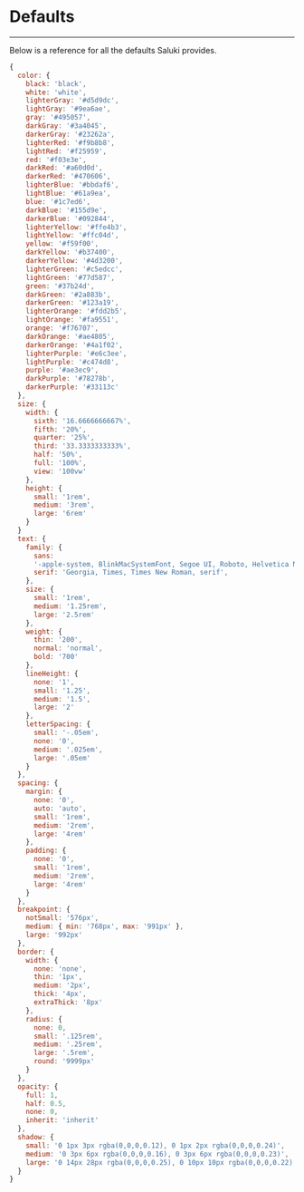 # Defaults

---

Below is a reference for all the defaults Saluki provides.

```js
{
  color: {
    black: 'black',
    white: 'white',
    lighterGray: '#d5d9dc',
    lightGray: '#9ea6ae',
    gray: '#495057',
    darkGray: '#3a4045',
    darkerGray: '#23262a',
    lighterRed: '#f9b8b8',
    lightRed: '#f25959',
    red: '#f03e3e',
    darkRed: '#a60d0d',
    darkerRed: '#470606',
    lighterBlue: '#bbdaf6',
    lightBlue: '#61a9ea',
    blue: '#1c7ed6',
    darkBlue: '#155d9e',
    darkerBlue: '#092844',
    lighterYellow: '#ffe4b3',
    lightYellow: '#ffc04d',
    yellow: '#f59f00',
    darkYellow: '#b37400',
    darkerYellow: '#4d3200',
    lighterGreen: '#c5edcc',
    lightGreen: '#77d587',
    green: '#37b24d',
    darkGreen: '#2a883b',
    darkerGreen: '#123a19',
    lighterOrange: '#fdd2b5',
    lightOrange: '#fa9551',
    orange: '#f76707',
    darkOrange: '#ae4805',
    darkerOrange: '#4a1f02',
    lighterPurple: '#e6c3ee',
    lightPurple: '#c474d8',
    purple: '#ae3ec9',
    darkPurple: '#78278b',
    darkerPurple: '#33113c'
  },
  size: {
    width: {
      sixth: '16.6666666667%',
      fifth: '20%',
      quarter: '25%',
      third: '33.3333333333%',
      half: '50%',
      full: '100%',
      view: '100vw'
    },
    height: {
      small: '1rem',
      medium: '3rem',
      large: '6rem'
    }
  }
  text: {
    family: {
      sans:
      '-apple-system, BlinkMacSystemFont, Segoe UI, Roboto, Helvetica Neue, Arial, Noto Sans, sans-serif, Apple Color Emoji, Segoe UI Emoji, Segoe UI Symbol, Noto Color Emoji',
      serif: 'Georgia, Times, Times New Roman, serif',
    },
    size: {
      small: '1rem',
      medium: '1.25rem',
      large: '2.5rem'
    },
    weight: {
      thin: '200',
      normal: 'normal',
      bold: '700'
    },
    lineHeight: {
      none: '1',
      small: '1.25',
      medium: '1.5',
      large: '2'
    },
    letterSpacing: {
      small: '-.05em',
      none: '0',
      medium: '.025em',
      large: '.05em'
    }
  },
  spacing: {
    margin: {
      none: '0',
      auto: 'auto',
      small: '1rem',
      medium: '2rem',
      large: '4rem'
    },
    padding: {
      none: '0',
      small: '1rem',
      medium: '2rem',
      large: '4rem'
    }
  },
  breakpoint: {
    notSmall: '576px',
    medium: { min: '768px', max: '991px' },
    large: '992px'
  },
  border: {
    width: {
      none: 'none',
      thin: '1px',
      medium: '2px',
      thick: '4px',
      extraThick: '8px'
    },
    radius: {
      none: 0,
      small: '.125rem',
      medium: '.25rem',
      large: '.5rem',
      round: '9999px'
    }
  },
  opacity: {
    full: 1,
    half: 0.5,
    none: 0,
    inherit: 'inherit'
  },
  shadow: {
    small: '0 1px 3px rgba(0,0,0,0.12), 0 1px 2px rgba(0,0,0,0.24)',
    medium: '0 3px 6px rgba(0,0,0,0.16), 0 3px 6px rgba(0,0,0,0.23)',
    large: '0 14px 28px rgba(0,0,0,0.25), 0 10px 10px rgba(0,0,0,0.22)'
  }
}
```
